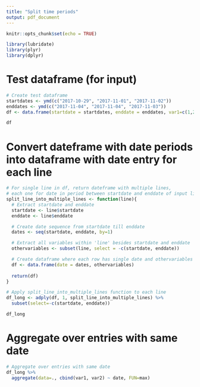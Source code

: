 ```yaml
---
title: "Split time periods"
output: pdf_document
---
```


```r
knitr::opts_chunk$set(echo = TRUE)

library(lubridate)
library(plyr)
library(dplyr)
```

# Test dataframe (for input)

```r
# Create test dataframe
startdates <- ymd(c("2017-10-29", "2017-11-01", "2017-11-02"))
enddates <- ymd(c("2017-11-04", "2017-11-04", "2017-11-03"))
df <- data.frame(startdate = startdates, enddate = enddates, var1=c(1,2,3), var2=c(2,4,7))

df
```

# Convert dateframe with date periods into dataframe with date entry for each line

```r
# For single line in df, return dateframe with multiple lines,
# each one for date in period between startdate and enddate of input line
split_line_into_multiple_lines <- function(line){
  # Extract startdate and enddate
  startdate <- line$startdate
  enddate <- line$enddate

  # Create date sequence from startdate till enddate
  dates <- seq(startdate, enddate, by=1)

  # Extract all variables within 'line' besides startdate and enddate
  othervariables <- subset(line, select = -c(startdate, enddate))

  # Create dataframe where each row has single date and othervariables have same values
  df <- data.frame(date = dates, othervariables)
  
  return(df)
}

# Apply split_line_into_multiple_lines function to each line
df_long <- adply(df, 1, split_line_into_multiple_lines) %>%
  subset(select=-c(startdate, enddate))
```

```r
df_long
```

# Aggregate over entries with same date

```r
# Aggregate over entries with same date
df_long %>%
  aggregate(data=., cbind(var1, var2) ~ date, FUN=max)
```